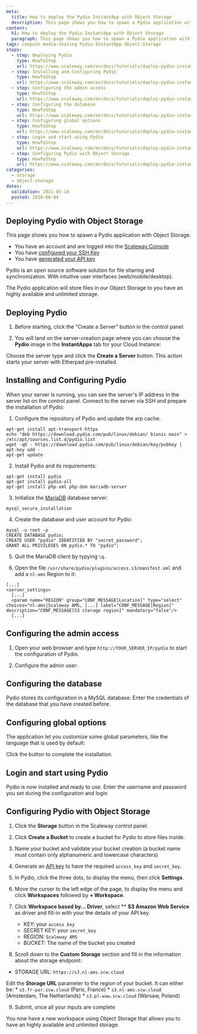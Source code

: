 ```yaml
---
meta:
  title: How to deploy the Pydio InstantApp with Object Storage
  description: This page shows you how to spawn a Pydio application with Object Storage.
content:
  h1: How to deploy the Pydio InstantApp with Object Storage
  paragraph: This page shows you how to spawn a Pydio application with Object Storage.
tags: compute media-sharing Pydio-InstantApp Object-Storage 
steps:
  - step: Deploying Pydio
    type: HowToStep
    url: https://www.scaleway.com/en/docs/tutorials/deploy-pydio-instantapps-s3/#Deploying-Pydio
  - step: Installing and Configuring Pydio
    type: HowToStep
    url: https://www.scaleway.com/en/docs/tutorials/deploy-pydio-instantapps-s3/#Installing-and-Configuring-Pydio
  - step: Configuring the admin access
    type: HowToStep
    url: https://www.scaleway.com/en/docs/tutorials/deploy-pydio-instantapps-s3/#Configuring-the-admin-access
  - step: Configuring the database
    type: HowToStep
    url: https://www.scaleway.com/en/docs/tutorials/deploy-pydio-instantapps-s3/#Configuring-the-database
  - step: Configuring global options
    type: HowToStep
    url: https://www.scaleway.com/en/docs/tutorials/deploy-pydio-instantapps-s3/#Configuring-global-options
  - step: Login and start using Pydio
    type: HowToStep
    url: https://www.scaleway.com/en/docs/tutorials/deploy-pydio-instantapps-s3/#Login-and-start-using-Pydio
  - step: Configuring Pydio with Object Storage
    type: HowToStep
    url: https://www.scaleway.com/en/docs/tutorials/deploy-pydio-instantapps-s3/#Configuring-Pydio-with-Object-Storage
categories:
  - storage
  - object-storage
dates:
  validation: 2021-05-10
  posted: 2018-06-04
---
```


## Deploying Pydio with Object Storage

This page shows you how to spawn a Pydio application with Object Storage.

<Message type="requirement">

- You have an account and are logged into the [Scaleway Console](https://console.scaleway.com)
- You have [configured your SSH Key](/console/my-project/how-to/create-ssh-key/)
- You have [generated your API key](/console/my-project/how-to/generate-api-key/)

</Message>

Pydio is an open source software solution for file sharing and synchronization. With intuitive user interfaces (web/mobile/desktop).

The Pydio application will store files in our Object Storage to you have an highly available and unlimited storage.

## Deploying Pydio

1. Before starting, click the "Create a Server" button in the control panel.
  <Lightbox src="scaleway-nc-new-server.png" alt="" />

2. You will land on the server-creation page where you can choose the **Pydio** image in the **InstantApps** tab for your Cloud Instance:
  <Lightbox src="scaleway-nc-instantapps.png" alt="" />

  Choose the server type and click the **Create a Server** button. This action starts your server with Etherpad pre-installed.

## Installing and Configuring Pydio

When your server is running, you can see the server's IP address in the server list on the control panel. Connect to the server via SSH and prepare the installation of Pydio:

1. Configure the repository of Pydio and update the arp cache:
  ```code
  apt-get install apt-transport-https
  echo "deb https://download.pydio.com/pub/linux/debian/ bionic main" > /etc/apt/sources.list.d/pydio.list
  wget -qO - https://download.pydio.com/pub/linux/debian/key/pubkey | apt-key add -
  apt-get update
  ```

2. Install Pydio and its requirements:
  ```code
  apt-get install pydio
  apt-get install pydio-all
  apt-get install php-xml php-dom mariadb-server
  ```

3. Initialize the [MariaDB](/tutorials/mariadb-ubuntu-bionic/) database server:
  ```code
  mysql_secure_installation
  ```

4. Create the database and user account for Pydio:
  ```code
  mysql -u root -p
  CREATE DATABASE pydio;
  CREATE USER "pydio" IDENTIFIED BY "secret_password";
  GRANT ALL PRIVILEGES ON pydio.* TO "pydio";
  ```

5. Quit the MariaDB client by typying `\q`.

6. Open the file `/usr/share/pydio/plugins/access.s3/manifest.xml` and add a `nl-ams` Region to it:
  ```code
  [...]
  <server_settings>
    [...]
    <param name="REGION" group="CONF_MESSAGE[Location]" type="select" choices="nl-ams|Scaleway AMS, [...] label="CONF_MESSAGE[Region]" description="CONF_MESSAGE[S3 storage region]" mandatory="false"/>
    [...]
  ```

## Configuring the admin access

1. Open your web browser and type `http://YOUR_SERVER_IP/pydio` to start the configuration of Pydio.

2. Configure the admin user:
<Lightbox src="scaleway-pydio-setup-01.png" alt="" />

## Configuring the database

Pydio stores its configuration in a MySQL database. Enter the credentials of the database that you have created before.
<Lightbox src="scaleway-pydio-setup-02.png" alt="" />

## Configuring global options

The application let you customize some global parameters, like the language that is used by default:
<Lightbox src="scaleway-pydio-setup-03.png" alt="" />

Click the button to complete the installation.

## Login and start using Pydio

Pydio is now installed and ready to use. Enter the username and password you set during the configuration and login

<Lightbox src="scaleway-pydio-setup-04.png" alt="" />

## Configuring Pydio with Object Storage

1. Click the **Storage** button in the Scaleway control panel.

2. Click **Create a Bucket** to create a bucket for Pydio to store files inside.

3. Name your bucket and validate your bucket creation (a bucket name must contain only alphanumeric and lowercase characters)

4. Generate an [API key](/console/my-project/how-to/generate-api-key/) to have the required `access_key` and `secret_key`.

5. In Pydio, click the three dots, to display the menu, then click **Settings**.

  <Lightbox src="scaleway-pydio-setup-menu.png" alt="" />

  <Lightbox src="scaleway-pydio-settings.png" alt="" />

6. Move the curser to the left edge of the page, to display the menu and click **Workspaces** followed by **+ Workspace**.

7. Click **Workspace based by... Driver**, select \*\* **S3 Amazon Web Service** as driver and fill-in with your the details of your API key.

    - KEY: your `access key`
    - SECRET KEY: your `secret_key`
    - REGION: `Scaleway AMS`
    - BUCKET: The name of the bucket you created

    <Lightbox src="scaleway-pydio-setup-05.png" alt="" />

8. Scroll down to the **Custom Storage** section and fill in the information about the storage endpoint:

  - STORAGE URL: `https://s3.nl-ams.scw.cloud`

  <Message type="important">

  Edit the **Storage URL** parameter to the region of your bucket. It can either be:
    * `s3.fr-par.scw.cloud` (Paris, France)
    * `s3.nl-ams.scw.cloud` (Amsterdam, The Netherlands)
    * `s3.pl-waw.scw.cloud` (Warsaw, Poland)

  </Message>

  <Lightbox src="scaleway-pydio-setup-06.png" alt="" />

9. Submit, once all your inputs are complete

You now have a new workspace using Object Storage that allows you to have an highly available and unlimited storage.
